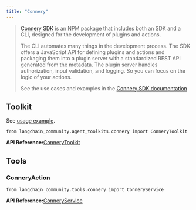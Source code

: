 ```yaml
---
title: "Connery"
---
```


> [Connery SDK](https://github.com/connery-io/connery-sdk) is an NPM package that includes both an SDK and a CLI, designed for the development of plugins and actions.
>
> The CLI automates many things in the development process. The SDK offers a JavaScript API for defining plugins and actions and packaging them into a plugin server with a standardized REST API generated from the metadata. The plugin server handles authorization, input validation, and logging. So you can focus on the logic of your actions.
>
> See the use cases and examples in the [Connery SDK documentation](https://sdk.connery.io/oss/use-cases/)

## Toolkit

See [usage example](/src/oss/integrations/tools/connery).

```
from langchain_community.agent_toolkits.connery import ConneryToolkit
```

**API Reference:**[ConneryToolkit](https://python.langchain.com/api_reference/community/agent_toolkits/langchain_community.agent_toolkits.connery.toolkit.ConneryToolkit.html)

## Tools

### ConneryAction

```
from langchain_community.tools.connery import ConneryService
```

**API Reference:**[ConneryService](https://python.langchain.com/api_reference/community/tools/langchain_community.tools.connery.service.ConneryService.html)
